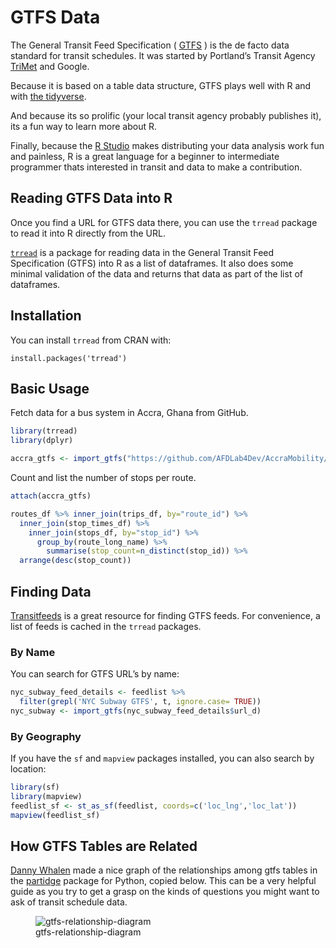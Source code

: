 # GTFS Data

The General Transit Feed Specification ( [GTFS](http://gtfs.org/) ) is the de facto data standard for transit schedules. It was started by Portland's Transit Agency [TriMet](http://trimet.org/) and Google. 

Because it is based on a table data structure, GTFS plays well with R and with [the tidyverse](https://www.tidyverse.org/). 

And because its so prolific (your local transit agency probably publishes it), its a fun way to learn more about R. 

Finally, because the [R Studio](https://www.rstudio.com/) makes distributing your data analysis work fun and painless, R is a great language for a beginner to intermediate programmer thats interested in transit and data to make a contribution.

## Reading GTFS Data into R

Once you find a URL for GTFS data there, you can use the `trread` package to read it into R directly from the URL. 

[`trread`](https://github.com/r-transit/trread) is a package for reading data in the General Transit Feed Specification (GTFS) into R as a list of dataframes. It also does some minimal validation of the data and returns that data as part of the list of dataframes. 

## Installation

You can install `trread` from CRAN with: 

`install.packages('trread')`

## Basic Usage

Fetch data for a bus system in Accra, Ghana from GitHub. 

```r
library(trread)
library(dplyr)

accra_gtfs <- import_gtfs("https://github.com/AFDLab4Dev/AccraMobility/raw/master/GTFS/GTFS_Accra.zip")
```

Count and list the number of stops per route. 

```r
attach(accra_gtfs)

routes_df %>% inner_join(trips_df, by="route_id") %>%
  inner_join(stop_times_df) %>% 
    inner_join(stops_df, by="stop_id") %>% 
      group_by(route_long_name) %>%
        summarise(stop_count=n_distinct(stop_id)) %>%
  arrange(desc(stop_count))
```

## Finding Data

[Transitfeeds](https://transitfeeds.com) is a great resource for finding GTFS feeds. For convenience, a list of feeds is cached in the `trread` packages. 

### By Name

You can search for GTFS URL's by name:

```r
nyc_subway_feed_details <- feedlist %>%
  filter(grepl('NYC Subway GTFS', t, ignore.case= TRUE))
nyc_subway <- import_gtfs(nyc_subway_feed_details$url_d)
```

### By Geography

If you have the `sf` and `mapview` packages installed, you can also search by location:

```r
library(sf)
library(mapview)
feedlist_sf <- st_as_sf(feedlist, coords=c('loc_lng','loc_lat'))
mapview(feedlist_sf)
```

## How GTFS Tables are Related

[Danny Whalen](https://github.com/invisiblefunnel) made a nice graph of the relationships among gtfs tables in the [partidge](https://github.com/remix/partridge) package for Python, copied below. This can be a very helpful guide as you try to get a grasp on the kinds of questions you might want to ask of transit schedule data. 

![gtfs-relationship-diagram](images/dependency-graph.png)
